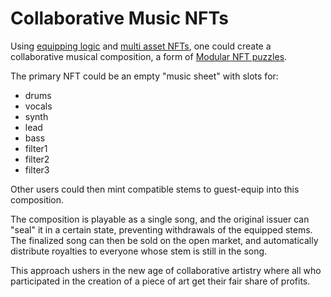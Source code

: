 # Collaborative Music NFTs

Using [equipping logic](/composable-equippable) and [multi asset NFTs](/multiasset), one could
create a collaborative musical composition, a form of [Modular NFT puzzles](/use-cases/puzzles).

The primary NFT could be an empty "music sheet" with slots for:

- drums
- vocals
- synth
- lead
- bass
- filter1
- filter2
- filter3

Other users could then mint compatible stems to guest-equip into this composition.

The composition is playable as a single song, and the original issuer can "seal" it in a certain
state, preventing withdrawals of the equipped stems. The finalized song can then be sold on the open
market, and automatically distribute royalties to everyone whose stem is still in the song.

This approach ushers in the new age of collaborative artistry where all who participated in the
creation of a piece of art get their fair share of profits.